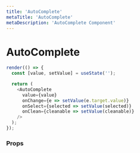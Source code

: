 ```yaml
---
title: 'AutoComplete'
metaTitle: 'AutoComplete'
metaDescription: 'AutoComplete Component'
---
```


# AutoComplete

```javascript state
render(() => {
  const [value, setValue] = useState('');

  return (
    <AutoComplete
      value={value}
      onChange={e => setValue(e.target.value)}
      onSelect={selected => setValue(selected)}
      onClean={cleanable => setValue(cleanable)}
    />
  );
});
```

### Props
